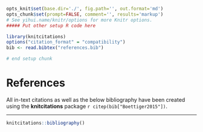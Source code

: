 ```r
opts_knit$set(base.dir='./', fig.path='', out.format='md')
opts_chunk$set(prompt=FALSE, comment='', results='markup')
# See yihui.name/knitr/options for more Knitr options.
##### Put other setup R code here

library(knitcitations)
options("citation_format" = "compatibility")
bib <- read.bibtex("references.bib")

# end setup chunk
```
# References

All in-text citations as well as the below bibliography have been created using the **knitcitations** package `r citep(bib["Boettiger2015"])`.

<hr>

```r
knitcitations::bibliography()
```
